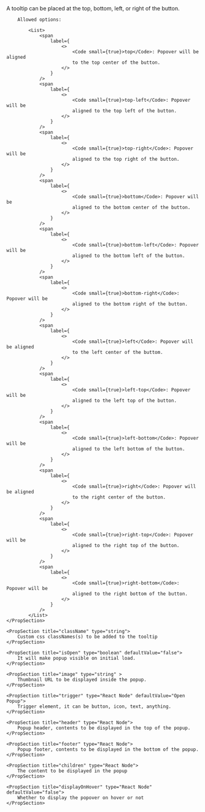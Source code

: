 
<PackageInstallGuide packageName="@wpmudev/sui-popover" />

<Section title="Props" border={true}>
	<PropSection title="placement" type="string" defaultValue="top">
		A tooltip can be placed at the top, bottom, left, or right of the
		button.

		Allowed options:

			<List>
				<span
					label={
						<>
							<Code small={true}>top</Code>: Popover will be aligned
							to the top center of the button.
						</>
					}
				/>
				<span
					label={
						<>
							<Code small={true}>top-left</Code>: Popover will be
							aligned to the top left of the button.
						</>
					}
				/>
				<span
					label={
						<>
							<Code small={true}>top-right</Code>: Popover will be
							aligned to the top right of the button.
						</>
					}
				/>
				<span
					label={
						<>
							<Code small={true}>bottom</Code>: Popover will be
							aligned to the bottom center of the button.
						</>
					}
				/>
				<span
					label={
						<>
							<Code small={true}>bottom-left</Code>: Popover will be
							aligned to the bottom left of the button.
						</>
					}
				/>
				<span
					label={
						<>
							<Code small={true}>bottom-right</Code>: Popover will be
							aligned to the bottom right of the button.
						</>
					}
				/>
				<span
					label={
						<>
							<Code small={true}>left</Code>: Popover will be aligned
							to the left center of the buttom.
						</>
					}
				/>
				<span
					label={
						<>
							<Code small={true}>left-top</Code>: Popover will be
							aligned to the left top of the button.
						</>
					}
				/>
				<span
					label={
						<>
							<Code small={true}>left-bottom</Code>: Popover will be
							aligned to the left bottom of the button.
						</>
					}
				/>
				<span
					label={
						<>
							<Code small={true}>right</Code>: Popover will be aligned
							to the right center of the button.
						</>
					}
				/>
				<span
					label={
						<>
							<Code small={true}>right-top</Code>: Popover will be
							aligned to the right top of the button.
						</>
					}
				/>
				<span
					label={
						<>
							<Code small={true}>right-bottom</Code>: Popover will be
							aligned to the right bottom of the button.
						</>
					}
				/>
			</List>
	</PropSection>

	<PropSection title="className" type="string">
		Custom css classNames(s) to be added to the tooltip
	</PropSection>

	<PropSection title="isOpen" type="boolean" defaultValue="false">
		It will make popup visible on initial load.
	</PropSection>

	<PropSection title="image" type="string" >
		Thumbnail URL to be displayed inside the popup.
	</PropSection>

	<PropSection title="trigger" type="React Node" defaultValue="Open Popup">
		Trigger element, it can be button, icon, text, anything.
	</PropSection>

	<PropSection title="header" type="React Node">
		Popup header, contents to be displayed in the top of the popup.
	</PropSection>

	<PropSection title="footer" type="React Node">
		Popup footer, contents to be displayed in the bottom of the popup.
	</PropSection>

	<PropSection title="children" type="React Node">
		The content to be displayed in the popup
	</PropSection>

	<PropSection title="displayOnHover" type="React Node" defaultValue="false">
		Whether to display the popover on hover or not
	</PropSection>
</Section>

<CommonPropsNotice />
